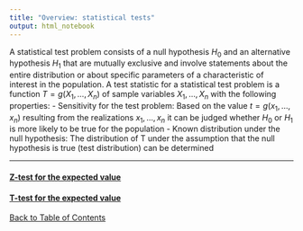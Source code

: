 ```yaml
---
title: "Overview: statistical tests"
output: html_notebook
---
```


A statistical test problem consists of a null hypothesis $H_0$ and an alternative hypothesis $H_1$ that are mutually exclusive and involve statements about the entire distribution or about specific parameters of a characteristic of interest in the population.
A test statistic for a statistical test problem is a function $T = g(X_1, \dots, X_n)$ of sample variables $X_1, \dots, X_n$ with the following properties:
- Sensitivity for the test problem: Based on the value $t = g(x_1, \dots, x_n)$ resulting from the realizations $x_1, \dots, x_n$ it can be judged whether $H_0$ or $H_1$ is more likely to be true for the population
- Known distribution under the null hypothesis: The distribution of T under the assumption that the null hypothesis is true (test distribution) can be determined

---

#### [Z-test for the expected value](./z-test.nb.html)

#### [T-test for the expected value](./t-test.nb.html)
[Back to Table of Contents](../)